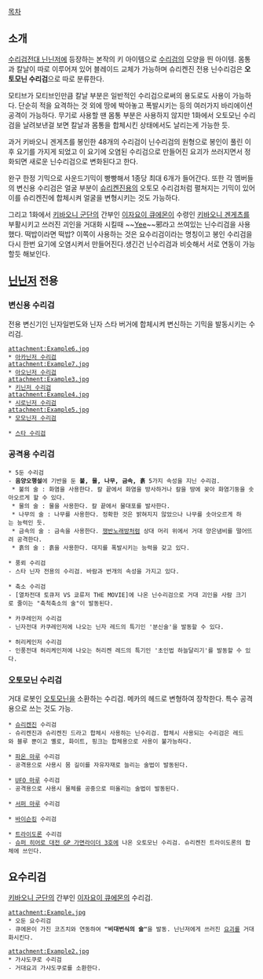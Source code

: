 [[목차]]
== 소개 ==
[[수리검전대 닌닌저]]에 등장하는 본작의 키 아이템으로 [[수리검]]의 모양을 띈 아이템. 몸통과 칼날이 따로 이루어져 있어 블레이드 교체가 가능하며 슈리켄진 전용 닌수리검은 '''오토모닌 수리검'''으로 따로 분류한다.

모티브가 모티브인만큼 칼날 부분은 일반적인 수리검으로써의 용도로도 사용이 가능하다. 단순히 적을 요격하는 것 외에 땅에 박아놓고 폭발시키는 등의 여러가지 바리에이션 공격이 가능하다. 무기로 사용할 땐 몸통 부분은 사용하지 않지만 1화에서 오토모닌 수리검을 날려보낸걸 보면 칼날과 몸통을 합체시킨 상태에서도 날리는게 가능한 듯.

과거 키바오니 겐게츠를 봉인한 48개의 수리검이 닌수리검의 원형으로 봉인이 풀린 이후 요기를 가지게 되었고 이 요기에 오염된 수리검으로 만들어진 요괴가 쓰러지면서 정화되면 새로운 닌수리검으로 변화된다고 한다.

완구 한정 기믹으로 사운드기믹이 빵빵해서 1종당 최대 6개가 들어간다. 또한 각 멤버들의 변신용 수리검은 얼굴 부분이 [[슈리켄진]]용의 오토모 수리검처럼 펼쳐지는 기믹이 있어 이를 슈리켄진에 합체시켜 얼굴을 변형시키는 것도 가능하다.

그리고 1화에서 [[키바오니 군단]]의 간부인 [[이자요이 큐에몬]]이 수령인 [[키바오니 겐게츠]]를 부활시키고 쓰러진 괴인을 거대화 시킬때 ~~[[Yee]]~~邪라고 쓰여있는 닌수리검을 사용했다. 떡밥이라면 떡밥? 이쪽이 사용하는 것은 요수리검이라는 명칭이고 봉인 수리검을 다시 한번 요기에 오염시켜서 만들어진다.생긴건 닌수리검과 비슷해서 서로 연동이 가능할듯 해보인다.

== [[닌닌저]] 전용 ==
=== 변신용 수리검 ===
전용 변신기인 닌자일번도와 닌자 스타 버거에 합체시켜 변신하는 기믹을 발동시키는 수리검.

 attachment:Example6.jpg
 * [[이가사키 타카하루|아카닌저 수리검]]
 attachment:Example7.jpg
 * [[카토 클라우드 야쿠모|아오닌저 수리검]]
 attachment:Example3.jpg
 * [[마츠오 나기|키닌저 수리검]]
 attachment:Example4.jpg
 * [[이가사키 후우카|시로닌저 수리검]]
 attachment:Example5.jpg
 * [[모모치 카스미|모모닌저 수리검]]

 * [[킨지 타키가와|스타 수리검]]

=== 공격용 수리검 ===
 * 5둔 수리검
 - '''음양오행설'''에 기반을 둔 '''불, 물, 나무, 금속, 흙''' 5가지 속성을 지닌 수리검.
  * 불의 술 : 화염을 사용한다. 칼 끝에서 화염을 방사하거나 칼을 땅에 꽂아 화염기둥을 솟아오르게 할 수 있다.
  * 물의 술 : 물을 사용한다. 칼 끝에서 물대포를 발사한다.
  * 나무의 술 : 나무를 사용한다. 정확한 것은 밝혀지지 않았으나 나무를 솟아오르게 하는 능력인 듯.
  * 금속의 술 : 금속을 사용한다. [[쟁반노래방]]처럼 상대 머리 위에서 거대 양은냄비를 떨어뜨려 공격한다.
  * 흙의 술 : 흙을 사용한다. 대지를 폭발시키는 능력을 갖고 있다.

 * 풍뢰 수리검
 - 스타 닌자 전용의 수리검. 바람과 번개의 속성을 가지고 있다.

 * 축소 수리검
 - [열차전대 토큐저 VS 쿄류저 THE MOVIE]에 나온 닌수리검으로 거대 괴인을 사람 크기로 줄이는 "축척축소의 술"이 발동된다.
 

 * 카쿠레인저 수리검
 - 닌자전대 카쿠레인저에 나오는 닌자 레드의 특기인 '분신술'을 발동할 수 있다.

 * 허리케인저 수리검
 - 인풍전대 허리케인저에 나오는 허리켄 레드의 특기인 '초인법 하늘달리기'를 발동할 수 있다.

=== 오토모닌 수리검 ===
거대 로봇인 [[오토모닌]]을 소환하는 수리검. 메카의 헤드로 변형하여 장착한다. 특수 공격용으로 쓰는 것도 가능.

 * [[슈리켄진]] 수리검
 - 슈리켄진과 슈리켄진 드라고 합체시 사용하는 닌수리검. 합체시 사용되는 수리검은 레드와 블루 뿐이고 옐로, 화이트, 핑크는 합체용으로 사용이 불가능하다.

 * [[오토모닌|파온 마루]] 수리검
 - 공격용으로 사용시 몸 길이를 자유자재로 늘리는 술법이 발동된다.

 * [[오토모닌|UFO 마루]] 수리검
 - 공격용으로 사용시 물체를 공중으로 떠올리는 술법이 발동된다.

 * [[오토모닌|서퍼 마루]] 수리검

 * [[바이슨킹]] 수리검

 * [[트라이도론]] 수리검
 - [[슈퍼 히어로 대전 GP 가면라이더 3호]]에 나온 오토모닌 수리검. 슈리켄진 트라이도론의 합체에 쓰인다.

== 요수리검 ==
[[키바오니 군단]]의 간부인 [[이자요이 큐에몬]]의 수리검.

 attachment:Example.jpg
 * 오둔 요수리검
 - 큐에몬이 가진 코즈치와 연동하여 '''"비대번식의 술"'''을 발동. 닌닌저에게 쓰러진 [[요괴(수리검전대 닌닌저)|요괴]]를 거대화시킨다.

 attachment:Example2.jpg
 * 가샤도쿠로 수리검
 - 거대요괴 가샤도쿠로를 소환한다.
